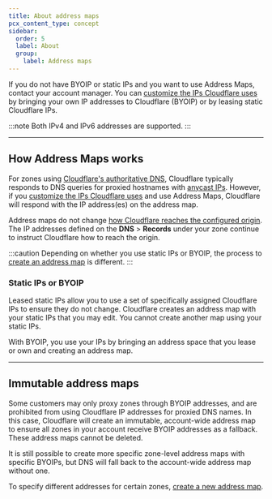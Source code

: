 ```yaml
---
title: About address maps
pcx_content_type: concept
sidebar:
  order: 5
  label: About
  group:
    label: Address maps
---
```



<GlossaryDefinition term="address map" prepend="Address map is " />

If you do not have BYOIP or static IPs and you want to use Address Maps, contact your account manager. You can [customize the IPs Cloudflare uses](/fundamentals/concepts/cloudflare-ip-addresses/#customize-cloudflare-ip-addresses) by bringing your own IP addresses to Cloudflare (BYOIP) or by leasing static Cloudflare IPs.

:::note
Both IPv4 and IPv6 addresses are supported.
:::

---

## How Address Maps works

For zones using [Cloudflare's authoritative DNS](/dns/), Cloudflare typically responds to DNS queries for proxied hostnames with [anycast IPs](/fundamentals/concepts/cloudflare-ip-addresses/). However, if you [customize the IPs Cloudflare uses](/fundamentals/concepts/cloudflare-ip-addresses/#customize-cloudflare-ip-addresses) and use Address Maps, Cloudflare will respond with the IP address(es) on the address map.

Address maps do not change [how Cloudflare reaches the configured origin](/fundamentals/concepts/how-cloudflare-works/#how-cloudflare-works-as-a-reverse-proxy). The IP addresses defined on the **DNS** > **Records** under your zone continue to instruct Cloudflare how to reach the origin.

:::caution
Depending on whether you use static IPs or BYOIP, the process to [create an address map](/byoip/address-maps/setup/) is different.
:::

### Static IPs or BYOIP

Leased static IPs allow you to use a set of specifically assigned Cloudflare IPs to ensure they do not change. Cloudflare creates an address map with your static IPs that you may edit. You cannot create another map using your static IPs.

With BYOIP, you use your IPs by bringing an address space that you lease or own and creating an address map.

---

## Immutable address maps

Some customers may only proxy zones through BYOIP addresses, and are prohibited from using Cloudflare IP addresses for proxied DNS names. In this case, Cloudflare will create an immutable, account-wide address map to ensure all zones in your account receive BYOIP addresses as a fallback. These address maps cannot be deleted.

It is still possible to create more specific zone-level address maps with specific BYOIPs, but DNS will fall back to the account-wide address map without one.

To specify different addresses for certain zones, [create a new address map](/byoip/address-maps/setup/).